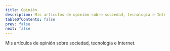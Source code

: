 ```yaml
---
title: Opinión
description: Mis artículos de opinión sobre sociedad, tecnología e Internet
tableOfContents: false
prev: false
next: false
---
```


Mis artículos de opinión sobre sociedad, tecnología e Internet.

<CardGrid>
  <LinkCard
    title="Internet nos está jodiendo la vida"
    description="Cómo la industria de la atención nos está robando nuestro recurso más valioso"
    href="/opinion/redes-sociales/"
  />
  <LinkCard
    title="Errar"
    description="Faltar a alguien, no cumplir con lo que se le debe"
    href="/opinion/errar/"
  />
</CardGrid>